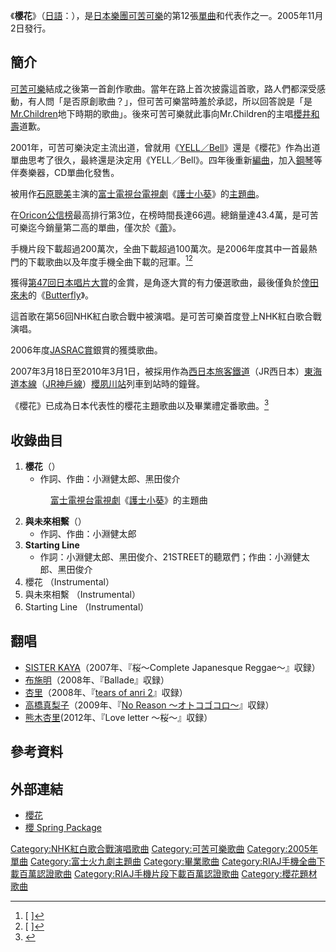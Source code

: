 {{Infobox Single 
| Name           = 櫻花<br />{{lang|ja|桜}}
| Artist         = [[可苦可樂|可苦可樂]]
| Album          = [[NAMELESS_WORLD|NAMELESS WORLD]]
| A-side         = 
| B-side         = 
| Released       = 2005年11月2日<br />2006年2月8日<br />（櫻 Spring Package）
| Format         = 
| Recorded       = 
| Genre          = [[J-POP|J-POP]]
| Length         = 32分56秒
| Label          = [[Warner_Music_Japan|Warner Music Japan]]
| Writer         = 
| Producer       = 
| Certification  =
*雙白金（[[日本唱片協會|RIAJ]]，CD）
*2 Million（[[日本唱片協會|RIAJ]]，片段下載）
*Miilion（[[日本唱片協會|RIAJ]]，全曲下載）
| Chart position = * 週間最高排行第3位（[[Oricon公信榜|Oricon]]）
*2005年度年間排行第61位（[[Oricon公信榜|Oricon]]）
*2006年度年間排行第30位（[[Oricon公信榜|Oricon]]）
| Last single    = [[只在這裡盛開的花|只在這裡盛開的花]] <br /> （2005年）
| This single    = '''櫻花''' <br /> （2005年） 
| Next single    = [[以你為名的翅膀|以你為名的翅膀]] <br /> （2006年）
}}
《'''櫻花'''》（[[日語|日語]]：{{lang|ja|'''桜'''}}），是[[日本|日本]][[樂團|樂團]][[可苦可樂|可苦可樂]]的第12張[[單曲|單曲]]和代表作之一。2005年11月2日發行。

==簡介==
[[可苦可樂|可苦可樂]]結成之後第一首創作歌曲。當年在路上首次披露這首歌，路人們都深受感動，有人問「是否原創歌曲？」，但可苦可樂當時羞於承認，所以回答說是「是[[Mr.Children|Mr.Children]]地下時期的歌曲」。後來可苦可樂就此事向Mr.Children的主唱[[櫻井和壽|櫻井和壽]]道歉。

2001年，可苦可樂決定主流出道，曾就用《[[YELL/Bell|YELL／Bell]]》還是《櫻花》作為出道單曲思考了很久，最終還是決定用《YELL／Bell》。四年後重新[[編曲|編曲]]，加入[[鋼琴|鋼琴]]等伴奏樂器，CD單曲化發售。

被用作[[石原聰美|石原聰美]]主演的[[富士電視台|富士電視台]][[日本電視劇|電視劇]]《[[護士小葵|護士小葵]]》的[[主題曲|主題曲]]。

在[[Oricon公信榜|Oricon公信榜]]最高排行第3位，在榜時間長達66週。總銷量達43.4萬，是可苦可樂迄今銷量第二高的單曲，僅次於《[[蕾_(可苦可樂單曲)|蕾]]》。

手機片段下載超過200萬次，全曲下載超過100萬次。是2006年度其中一首最熱門的下載歌曲以及年度手機全曲下載的冠軍。<ref>[{{Cite web |url=http://k-tai.impress.co.jp/cda/article/news_toppage/32379.html |script-title=ja:2006年着メロランキング、シングル1位はコブクロ「桜」 |access-date=2010-12-20 |archive-date=2007-01-28 |archive-url=https://web.archive.org/web/20070128023852/http://k-tai.impress.co.jp/cda/article/news_toppage/32379.html |dead-url=no }} {{lang|ja|2006年着メロランキング、シングル1位はコブクロ「桜」}}]</ref><ref>[{{Cite web |url=http://www.oricon.co.jp/news/music/40333/ |script-title=ja:着うた年間ランキング発表！携帯世代にもっともヒットしたのは？ |access-date=2010-12-20 |archive-date=2010-08-31 |archive-url=https://web.archive.org/web/20100831203609/http://www.oricon.co.jp/news/music/40333 |dead-url=no }} {{lang|ja|着うた年間ランキング発表！携帯世代にもっともヒットしたのは？}}]</ref>

獲得[[第47回日本唱片大賞|第47回]][[日本唱片大賞|日本唱片大賞]]的金賞，是角逐大賞的有力優選歌曲，最後僅負於[[倖田來未|倖田來未]]的《[[Butterfly_(倖田來未單曲)|Butterfly]]》。

這首歌在第56回NHK紅白歌合戰中被演唱。是可苦可樂首度登上NHK紅白歌合戰演唱。

2006年度[[JASRAC賞|JASRAC賞]]銀賞的獲獎歌曲。

2007年3月18日至2010年3月1日，被採用作為[[西日本旅客鐵道|西日本旅客鐵道]]（JR西日本）[[東海道本線|東海道本線]]（[[JR神戶線|JR神戶線]]）[[櫻夙川站|櫻夙川站]]列車到站時的鐘聲。

《櫻花》已成為日本代表性的櫻花主題歌曲以及畢業禮定番歌曲。<ref>[http://www.oricon.co.jp/news/entertainment/64047/full/ {{lang|ja|“桜ソング”の定番、コブクロ「桜」がV2}}]</ref>

==收錄曲目==
#'''櫻花'''（{{lang|ja|桜}}）
#*作詞、作曲：小淵健太郎、黑田俊介
#:[[富士電視台|富士電視台]][[日本電視劇|電視劇]]《[[護士小葵|護士小葵]]》的主題曲
#'''與未來相繫'''（{{lang|ja|今と未来を繋ぐもの}}）
#*作詞、作曲：小淵健太郎
#'''Starting Line'''
#*作詞：小淵健太郎、黑田俊介、21STREET的聽眾們；作曲：小淵健太郎、黑田俊介
#櫻花 （Instrumental）
#與未來相繫 （Instrumental）
#Starting Line （Instrumental）

== 翻唱==
*[[SISTER_KAYA|SISTER KAYA]]（2007年、『桜〜Complete Japanesque Reggae〜』収録）
*[[布施明|布施明]]（2008年、『Ballade』収録）
*[[杏里|杏里]]（2008年、『[[tears_of_anri_2|tears of anri 2]]』収録）
*[[高橋真梨子|高橋真梨子]]（2009年、『[[No_Reason_〜オトコゴコロ〜|No Reason 〜オトコゴコロ〜]]』収録）
*[[熊木杏里|熊木杏里]](2012年、『Love letter 〜桜〜』収録）

==參考資料==
{{reflist}}

==外部連結==
*[https://wmg.jp/kobukuro/discography/2699/ 櫻花] {{Wayback|url=https://wmg.jp/kobukuro/discography/2699/ |date=20210316143345 }}
*[https://wmg.jp/kobukuro/discography/2940/ 櫻 Spring Package] {{Wayback|url=https://wmg.jp/kobukuro/discography/2940/ |date=20210316143345 }}

{{可苦可樂}}
{{富士火九劇主題曲2000年代後半部}}
{{日本唱片協會手機全曲下載百萬認證歌曲}}

{{DEFAULTSORT:Sakura}}
[[Category:NHK紅白歌合戰演唱歌曲|Category:NHK紅白歌合戰演唱歌曲]]
[[Category:可苦可樂歌曲|Category:可苦可樂歌曲]]
[[Category:2005年單曲|Category:2005年單曲]]
[[Category:富士火九劇主題曲|Category:富士火九劇主題曲]]
[[Category:畢業歌曲|Category:畢業歌曲]]
[[Category:RIAJ手機全曲下載百萬認證歌曲|Category:RIAJ手機全曲下載百萬認證歌曲]]
[[Category:RIAJ手機片段下載百萬認證歌曲|Category:RIAJ手機片段下載百萬認證歌曲]]
[[Category:櫻花題材歌曲|Category:櫻花題材歌曲]]